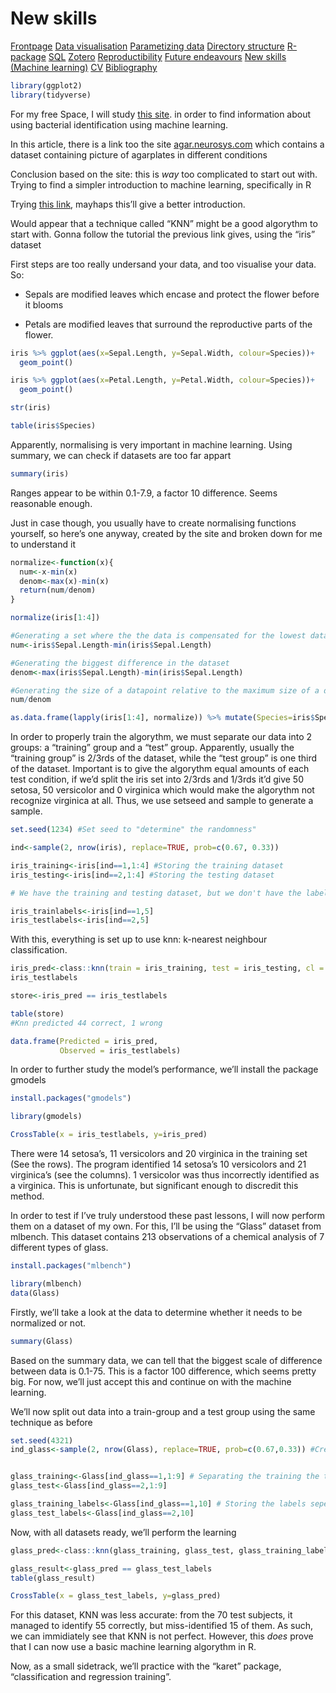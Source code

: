 # New skills

<body id="start">
<div class="topnav">
  <a href='index.html#Frontpage'>Frontpage</a>
  <a href='data-visualisation.html#data-visualisation'>Data visualisation</a>
  <a href='parametized-data-germany.html#parametized-data'>Parametizing data</a>
  <a href='directory-structure.html#directory-structure'>Directory structure</a>
  <a href='creating-a-r-package.html#creating-a-r-package'>R-package</a>
  <a href='sql.html#SQL'>SQL</a>
  <a href='bibliography-using-zotero.html#Bibliography using Zotero'>Zotero</a>
  <a href='open-reproductibility-analysis.html#open-reproductibility-analysis'>Reproductibility</a>
  <a href='future-endeavours.html#future-endeavours'>Future endeavours</a>
  <a href='new-skills.html#new-skills'> New skills (Machine learning)</a>
  <a href='cv.html#cv'>CV</a>
  <a href='bibliography.html#bibliography'>Bibliography</a>
</div>


```r
library(ggplot2)
library(tidyverse)
```


For my free Space, I will study [this site](https://towardsdatascience.com/recognition-and-counting-of-microorganisms-on-petri-dishes-53a499283dc8). in order to find information about using bacterial identification using machine learning. 

In this article, there is a link too the site [agar.neurosys.com](https://agar.neurosys.com/) which contains a dataset containing picture of agarplates in different conditions

Conclusion based on the site: this is _way_ too complicated to start out with. Trying to find a simpler introduction to machine learning, specifically in R

Trying [this link](https://www.datacamp.com/tutorial/machine-learning-in-r), mayhaps this'll give a better introduction.

Would appear that a technique called "KNN" might be a good algorythm to start with. Gonna follow the tutorial the previous link gives, using the "iris" dataset

First steps are too really undersand your data, and too visualise your data. So:

- Sepals are modified leaves which encase and protect the flower before it blooms

- Petals are modified leaves that surround the reproductive parts of the flower.

```r
iris %>% ggplot(aes(x=Sepal.Length, y=Sepal.Width, colour=Species))+
  geom_point()

iris %>% ggplot(aes(x=Petal.Length, y=Petal.Width, colour=Species))+
  geom_point()

str(iris)

table(iris$Species)
```

Apparently, normalising is very important in machine learning. Using summary, we can check if datasets are too far appart

```r
summary(iris)
```

Ranges appear to be within 0.1-7.9, a factor 10 difference. Seems reasonable enough.

Just in case though, you usually have to create normalising functions yourself, so here's one anyway, created by the site and broken down for me to understand it

```r
normalize<-function(x){
  num<-x-min(x)
  denom<-max(x)-min(x)
  return(num/denom)
}

normalize(iris[1:4])

#Generating a set where the the data is compensated for the lowest datapoint
num<-iris$Sepal.Length-min(iris$Sepal.Length)

#Generating the biggest difference in the dataset
denom<-max(iris$Sepal.Length)-min(iris$Sepal.Length)

#Generating the size of a datapoint relative to the maximum size of a datapoint.
num/denom 

as.data.frame(lapply(iris[1:4], normalize)) %>% mutate(Species=iris$Species)
```

In order to properly train the algorythm, we must separate our data into 2 groups: a "training" group and a "test" group. Apparently, usually the "training group" is 2/3rds of the dataset, while the "test group" is one third of the dataset. Important is to give the algorythm equal amounts of each test condition, if we'd split the iris set into 2/3rds and 1/3rds it'd give 50 setosa, 50 versicolor and 0 virginica which would make the algorythm not recognize virginica at all. Thus, we use setseed and sample to generate a sample.

```r
set.seed(1234) #Set seed to "determine" the randomness"

ind<-sample(2, nrow(iris), replace=TRUE, prob=c(0.67, 0.33))

iris_training<-iris[ind==1,1:4] #Storing the training dataset
iris_testing<-iris[ind==2,1:4] #Storing the testing dataset

# We have the training and testing dataset, but we don't have the labels associated to those datasets. We have to store these seperately:

iris_trainlabels<-iris[ind==1,5]
iris_testlabels<-iris[ind==2,5]

```

With this, everything is set up to use knn: k-nearest neighbour classification.

```r
iris_pred<-class::knn(train = iris_training, test = iris_testing, cl = iris_trainlabels)
iris_testlabels

store<-iris_pred == iris_testlabels

table(store)
#Knn predicted 44 correct, 1 wrong

data.frame(Predicted = iris_pred,
           Observed = iris_testlabels)
```

In order to further study the model's performance, we'll install the package gmodels

```r
install.packages("gmodels")
```

```r
library(gmodels)

CrossTable(x = iris_testlabels, y=iris_pred)
```
There were 14 setosa's, 11 versicolors and 20 virginica in the training set (See the rows). The program identified 14 setosa's 10 versicolors and 21 virginica's (see the columns). 1 versicolor was thus incorrectly identified as a virginica. This is unfortunate, but significant enough to discredit this method.

In order to test if I've truly understood these past lessons, I will now perform them on a dataset of my own. For this, I'll be using the "Glass" dataset from mlbench. This dataset contains 213 observations of a chemical analysis of 7 different types of glass.

```r
install.packages("mlbench")
```

```r
library(mlbench)
data(Glass)
```
Firstly, we'll take a look at the data to determine whether it needs to be normalized or not.

```r
summary(Glass)
```
Based on the summary data, we can tell that the biggest scale of difference between data is 0.1-75. This is a factor 100 difference, which seems pretty big. For now, we'll just accept this and continue on with the machine learning.

We'll now split out data into a train-group and a test group using the same technique as before

```r
set.seed(4321)
ind_glass<-sample(2, nrow(Glass), replace=TRUE, prob=c(0.67,0.33)) #Creating a random selection of datapoints


glass_training<-Glass[ind_glass==1,1:9] # Separating the training the training and the testing datasets
glass_test<-Glass[ind_glass==2,1:9]

glass_training_labels<-Glass[ind_glass==1,10] # Storing the labels seperately
glass_test_labels<-Glass[ind_glass==2,10]
```

Now, with all datasets ready, we'll perform the learning

```r
glass_pred<-class::knn(glass_training, glass_test, glass_training_labels) #Performing the machine learning test.

glass_result<-glass_pred == glass_test_labels
table(glass_result)

CrossTable(x = glass_test_labels, y=glass_pred)
```
For this dataset, KNN was less accurate: from the 70 test subjects, it managed to identify 55 correctly, but miss-identified 15 of them. As such, we can immidiately see that KNN is not perfect. However, this _does_ prove that I can now use a basic machine learning algorythm in R.

Now, as a small sidetrack, we'll practice with the "karet" package, "classification and regression training". 


